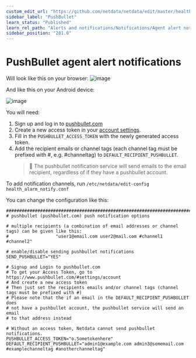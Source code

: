 ```yaml
---
custom_edit_url: "https://github.com/netdata/netdata/edit/master/health/notifications/pushbullet/README.md"
sidebar_label: "PushBullet"
learn_status: "Published"
learn_rel_path: "Alerts and notifications/Notifications/Agent alert notifications"
sidebar_position: "281.0"
---
```



# PushBullet agent alert notifications

Will look like this on your browser:
![image](https://cloud.githubusercontent.com/assets/4300670/19109636/278b1c0c-8aee-11e6-8a09-7fc94fdbfec8.png)

And like this on your Android device:

![image](https://cloud.githubusercontent.com/assets/4300670/19109635/278a1dde-8aee-11e6-9984-0bc87a13312d.png)

You will need:

1.  Sign up and log in to [pushbullet.com](https://www.pushbullet.com/)
2.  Create a new access token in your [account settings](https://www.pushbullet.com/#settings/account).
3.  Fill in the `PUSHBULLET_ACCESS_TOKEN` with the newly generated access token.
4.  Add the recipient emails or channel tags (each channel tag must be prefixed with #, e.g. #channeltag) to `DEFAULT_RECIPIENT_PUSHBULLET`.
    > 🚨 The pushbullet notification service will send emails to the email recipient, regardless of if they have a pushbullet account.

To add notification channels, run `/etc/netdata/edit-config health_alarm_notify.conf` 

You can change the configuration like this:

```
###############################################################################
# pushbullet (pushbullet.com) push notification options

# multiple recipients (a combination of email addresses or channel tags) can be given like this:
#                  "user1@email.com user2@mail.com #channel1 #channel2"

# enable/disable sending pushbullet notifications
SEND_PUSHBULLET="YES"

# Signup and Login to pushbullet.com
# To get your Access Token, go to https://www.pushbullet.com/#settings/account
# And create a new access token
# Then just set the recipients emails and/or channel tags (channel tags must be prefixed with #)
# Please note that the if an email in the DEFAULT_RECIPIENT_PUSHBULLET does
# not have a pushbullet account, the pushbullet service will send an email
# to that address instead

# Without an access token, Netdata cannot send pushbullet notifications.
PUSHBULLET_ACCESS_TOKEN="o.Sometokenhere"
DEFAULT_RECIPIENT_PUSHBULLET="admin1@example.com admin3@somemail.com #examplechanneltag #anotherchanneltag"
```


